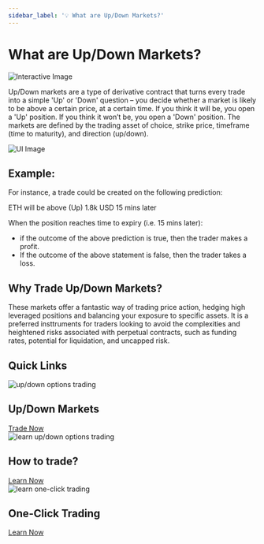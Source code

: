 ```yaml
---
sidebar_label: '💡 What are Up/Down Markets?'
---
```



# What are Up/Down Markets?

![Interactive Image](/img/general/u:d-interact.png)

Up/Down markets are a type of derivative contract that turns every trade into a simple 'Up' or 'Down' question – 
you decide whether a market is likely to be above a certain price, at a certain time. 
If you think it will be, you open a 'Up' position. If you think it won’t be, you open a 'Down' position. The markets are defined by the trading asset of choice, strike price, timeframe (time to maturity), 
and direction (up/down).


![UI Image](/img/general/u:d-ui.png)

## Example:
 For instance, a trade could be created on the following prediction: 
 
 ETH will be above (Up) 1.8k USD 15 mins later

When the position reaches time to expiry (i.e. 15 mins later):
- if the outcome of the above prediction is true, then the trader makes a profit. 
- If the outcome of the above statement is false, then the trader takes a loss.

## Why Trade Up/Down Markets?
These markets offer a fantastic way of trading price action, 
hedging high leveraged positions and balancing your exposure to specific assets. 
It is a preferred insttruments for traders looking to avoid the complexities and 
heightened risks associated with perpetual contracts, such as funding rates, potential for liquidation, and uncapped risk.

## Quick Links

<div class="card-container">
  <div class="card">
    <img src="/img/general/up-down.png" alt="up/down options trading" />
    <div class="card-content">
      <h2 class="card-title">Up/Down Markets</h2>
      <a href="https://app.buffer.finance/#/binary" class="card-button" target="_blank" rel="noopener noreferrer">Trade Now</a>
    </div>
  </div>

  <div class="card">
    <img src="/img/general/up-down-yt.jpg" alt="learn up/down options trading" />
    <div class="card-content">
      <h2 class="card-title">How to trade?</h2>
      <a href="https://www.youtube.com/watch?v=1jzc48KbsZE" class="card-button" target="_blank" rel="noopener noreferrer">Learn Now</a>
    </div>
  </div>

  <div class="card">
    <img src="/img/general/one-click.jpg" alt="learn one-click trading" />
    <div class="card-content">
      <h2 class="card-title">One-Click Trading</h2>
      <a href="https://www.youtube.com/watch?v=NFuvKduLsVM" class="card-button" target="_blank" rel="noopener noreferrer">Learn Now</a>
    </div>
  </div>
</div>

